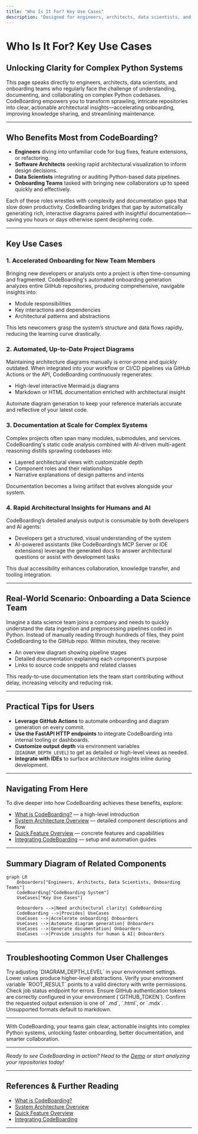 ```yaml
---
title: "Who Is It For? Key Use Cases"
description: "Designed for engineers, architects, data scientists, and onboarding teams facing complex Python systems. Typical use cases include onboarding new collaborators, generating project diagrams, automating documentation, and providing rapid architectural insights for both humans and AI agents."
---
```


# Who Is It For? Key Use Cases

## Unlocking Clarity for Complex Python Systems
This page speaks directly to engineers, architects, data scientists, and onboarding teams who regularly face the challenge of understanding, documenting, and collaborating on complex Python codebases. CodeBoarding empowers you to transform sprawling, intricate repositories into clear, actionable architectural insights—accelerating onboarding, improving knowledge sharing, and streamlining maintenance.

---

## Who Benefits Most from CodeBoarding?
- **Engineers** diving into unfamiliar code for bug fixes, feature extensions, or refactoring.
- **Software Architects** seeking rapid architectural visualization to inform design decisions.
- **Data Scientists** integrating or auditing Python-based data pipelines.
- **Onboarding Teams** tasked with bringing new collaborators up to speed quickly and effectively.

Each of these roles wrestles with complexity and documentation gaps that slow down productivity. CodeBoarding bridges that gap by automatically generating rich, interactive diagrams paired with insightful documentation—saving you hours or days otherwise spent deciphering code.

---

## Key Use Cases

### 1. Accelerated Onboarding for New Team Members
Bringing new developers or analysts onto a project is often time-consuming and fragmented. CodeBoarding's automated onboarding generation analyzes entire GitHub repositories, producing comprehensive, navigable insights into:
- Module responsibilities
- Key interactions and dependencies
- Architectural patterns and abstractions

This lets newcomers grasp the system’s structure and data flows rapidly, reducing the learning curve drastically.

### 2. Automated, Up-to-Date Project Diagrams
Maintaining architecture diagrams manually is error-prone and quickly outdated. When integrated into your workflow or CI/CD pipelines via GitHub Actions or the API, CodeBoarding continuously regenerates:
- High-level interactive Mermaid.js diagrams
- Markdown or HTML documentation enriched with architectural insight

Automate diagram generation to keep your reference materials accurate and reflective of your latest code.

### 3. Documentation at Scale for Complex Systems
Complex projects often span many modules, submodules, and services. CodeBoarding's static code analysis combined with AI-driven multi-agent reasoning distills sprawling codebases into:
- Layered architectural views with customizable depth
- Component roles and their relationships
- Narrative explanations of design patterns and intents

Documentation becomes a living artifact that evolves alongside your system.

### 4. Rapid Architectural Insights for Humans and AI
CodeBoarding’s detailed analysis output is consumable by both developers and AI agents:
- Developers get a structured, visual understanding of the system
- AI-powered assistants (like CodeBoarding’s MCP Server or IDE extensions) leverage the generated docs to answer architectural questions or assist with development tasks

This dual accessibility enhances collaboration, knowledge transfer, and tooling integration.

---

## Real-World Scenario: Onboarding a Data Science Team
Imagine a data science team joins a company and needs to quickly understand the data ingestion and preprocessing pipelines coded in Python. Instead of manually reading through hundreds of files, they point CodeBoarding to the GitHub repo. Within minutes, they receive:
- An overview diagram showing pipeline stages
- Detailed documentation explaining each component’s purpose
- Links to source code snippets and related classes

This ready-to-use documentation lets the team start contributing without delay, increasing velocity and reducing risk.

---

## Practical Tips for Users
- **Leverage GitHub Actions** to automate onboarding and diagram generation on every commit.
- **Use the FastAPI HTTP endpoints** to integrate CodeBoarding into internal tooling or dashboards.
- **Customize output depth** via environment variables (`DIAGRAM_DEPTH_LEVEL`) to get as detailed or high-level views as needed.
- **Integrate with IDEs** to surface architecture insights inline during development.

---

## Navigating From Here
To dive deeper into how CodeBoarding achieves these benefits, explore:
- [What is CodeBoarding?](./what-is-codeboarding) — a high-level introduction
- [System Architecture Overview](../architecture-core-concepts/system-architecture-overview) — detailed component descriptions and flow
- [Quick Feature Overview](../features-integrations/quick-feature-tour) — concrete features and capabilities
- [Integrating CodeBoarding](../features-integrations/integration-touchpoints) — setup and automation guides


---

## Summary Diagram of Related Components

```mermaid
graph LR
    Onboarders["Engineers, Architects, Data Scientists, Onboarding Teams"]
    CodeBoarding["CodeBoarding System"]
    UseCases["Key Use Cases"]

    Onboarders -->|Need architectural clarity| CodeBoarding
    CodeBoarding -->|Provides| UseCases
    UseCases -->|Accelerate onboarding| Onboarders
    UseCases -->|Automate diagram generation| Onboarders
    UseCases -->|Generate documentation| Onboarders
    UseCases -->|Provide insights for human & AI| Onboarders
```

---

## Troubleshooting Common User Challenges

<AccordionGroup title="Common Challenges & Solutions">
<Accordion title="The diagrams generated seem too detailed or overwhelming">
Try adjusting `DIAGRAM_DEPTH_LEVEL` in your environment settings. Lower values produce higher-level abstractions.
</Accordion>
<Accordion title="Documentation files are not appearing after job completion">
Verify your environment variable `ROOT_RESULT` points to a valid directory with write permissions. Check job status endpoint for errors.
</Accordion>
<Accordion title="Onboarding generation fails for private repos">
Ensure GitHub authentication tokens are correctly configured in your environment (`GITHUB_TOKEN`).
</Accordion>
<Accordion title="Output format not as expected">
Confirm the requested output extension is one of `.md`, `.html`, or `.mdx`. Unsupported formats default to markdown.
</Accordion>
</AccordionGroup>

---

With CodeBoarding, your teams gain clear, actionable insights into complex Python systems, unlocking faster onboarding, better documentation, and smarter collaboration.

---

_Ready to see CodeBoarding in action? Head to the [Demo](https://www.codeboarding.org/demo) or start analyzing your repositories today!_


---

## References & Further Reading
- [What is CodeBoarding?](./what-is-codeboarding)
- [System Architecture Overview](../architecture-core-concepts/system-architecture-overview)
- [Quick Feature Overview](../features-integrations/quick-feature-tour)
- [Integrating CodeBoarding](../features-integrations/integration-touchpoints)

---